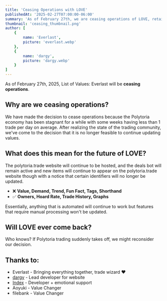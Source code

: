 ```yaml
---
title: 'Ceasing Operations with LOVE'
publishedAt: '2025-02-27T07:00:00-06:00'
summary: 'As of February 27th, we are ceasing operations of LOVE, retaining only automated features while discontinuing manual updates'
thumbnail: 'ceasing_thumbnail.png'
author: [
    {
        name: 'Everlast',
        picture: 'everlast.webp'
    },
    {
        name: 'dargy',
        picture: 'dargy.webp'
    }
]
---
```


As of February 27th, 2025, List of Values: Everlast will be **ceasing operations**.

## Why are we ceasing operations?

We have made the decision to cease operations because the Polytoria economy has been stagnant for a while with some weeks having less than 1 trade per day on average. After realizing the state of the trading community, we've come to the decision that it is no longer feasible to continue updating values.

## What does this mean for the future of LOVE?

The polytoria.trade website will continue to be hosted, and the deals bot will remain active and new items will continue to appear on the polytoria.trade website though with a notice that certain identifiers will no longer be updated.
- ❌ **Value, Demand, Trend, Fun Fact, Tags, Shorthand**
- ✅ **Owners, Hoard Rate, Trade History, Graphs**

Essentially, anything that is automated will continue to work but features that require manual processing won't be updated.

<h2 className="font-bold text-xl">Will LOVE ever come back?</h2>

Who knows? If Polytoria trading suddenly takes off, we might reconsider our decision.

<h2 className="font-bold text-xl">Thanks to:</h2>

- Everlast - Bringing everything together, trade wizard ❤️
- [dargy](https://dargy.party) - Lead developer for website
- [Index](https://indexx.vercel.app/) - Developer <span className="text-neutral-500">+ emotional support</span>
- Aoyuki - Value Changer
- filebank - Value Changer